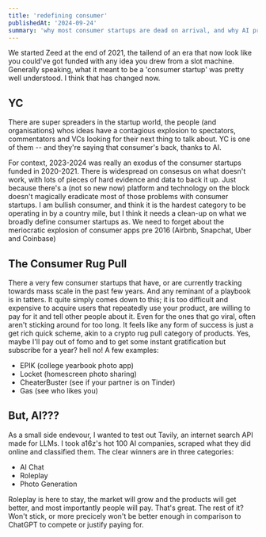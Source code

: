 ```yaml
---
title: 'redefining consumer'
publishedAt: '2024-09-24'
summary: 'why most consumer startups are dead on arrival, and why AI probably won't save them. turns out getting people to actually use and pay for your app is still really hard.'
---
```


We started Zeed at the end of 2021, the tailend of an era that now look like you could've got funded with any idea you drew from a slot machine. Generally speaking, what it meant to be a 'consumer startup' was pretty well understood. I think that has changed now. 

## YC 
There are super spreaders in the startup world, the people (and organisations) whos ideas have a contagious explosion to spectators, commentators and VCs looking for their next thing to talk about. YC is one of them -- and they're saying that consumer's back, thanks to AI. 

For context, 2023-2024 was really an exodus of the consumer startups funded in 2020-2021. There is widespread on consesus on what doesn't work, with lots of pieces of hard evidence and data to back it up. Just because there's a (not so new now) platform and technology on the block doesn't magically eradicate most of those problems with consumer startups. I am bullish consumer, and think it is the hardest category to be operating in by a country mile, but I think it needs a clean-up on what we broadly define consumer startups as. We need to forget about the meriocratic explosion of consumer apps pre 2016 (Airbnb, Snapchat, Uber and Coinbase)

## The Consumer Rug Pull
There a very few consumer startups that have, or are currently tracking towards mass scale in the past few years. And any reminant of a playbook is in tatters. It quite simply comes down to this; it is too difficult and expensive to acquire users that repeatedly use your product, are willing to pay for it and tell other people about it. Even for the ones that go viral, often aren't sticking around for too long. It feels like any form of success is just a get rich quick scheme, akin to a crypto rug pull category of products. Yes, maybe I'll pay out of fomo and to get some instant gratification but subscribe for a year? hell no! A few examples:

- EPIK (college yearbook photo app)
- Locket (homescreen photo sharing)
- CheaterBuster (see if your partner is on Tinder)
- Gas (see who likes you)

## But, AI???
As a small side endevour, I wanted to test out Tavily, an internet search API made for LLMs. I took a16z's hot 100 AI companies, scraped what they did online and classified them. The clear winners are in three categories: 

- AI Chat
- Roleplay
- Photo Generation

Roleplay is here to stay, the market will grow and the products will get better, and most importantly people will pay. That's great. The rest of it? Won't stick, or more precicely won't be better enough in comparison to ChatGPT to compete or justify paying for. 






